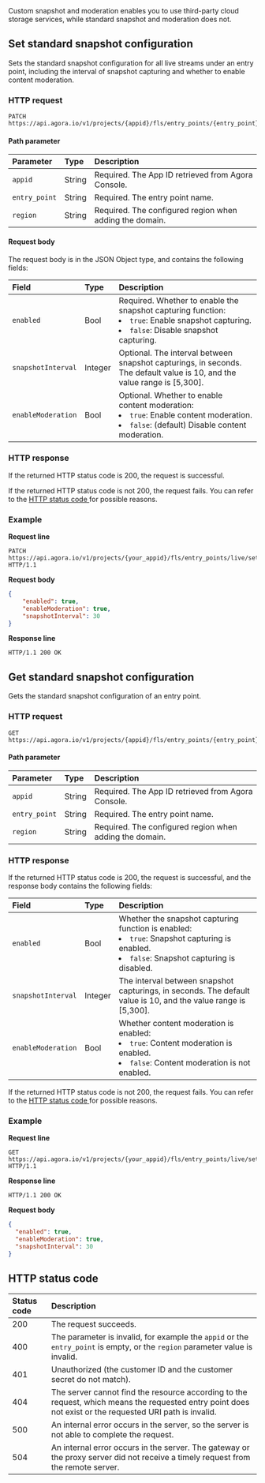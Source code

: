 
<div class="alert note">Custom snapshot and moderation enables you to use third-party cloud storage services, while standard snapshot and moderation does not.</div>

## Set standard snapshot configuration

Sets the standard snapshot configuration for all live streams under an entry point, including the interval of snapshot capturing and whether to enable content moderation.

### HTTP request

```http
PATCH https://api.agora.io/v1/projects/{appid}/fls/entry_points/{entry_point}/settings/snapshot/standard/regions/{region}
```

#### Path parameter

| Parameter | Type | Description |
| :------------ | :----- | :------------------------------- |
| `appid` | String | Required. The App ID retrieved from Agora Console. |
| `entry_point` | String | Required. The entry point name. |
| `region` | String | Required. The configured region when adding the domain. |

#### Request body

The request body is in the JSON Object type, and contains the following fields:

| Field | Type | Description |
| :----------------- | :------ | :----------------------------------------------------------- |
| `enabled` | Bool | Required. Whether to enable the snapshot capturing function:<li>`true`: Enable snapshot capturing.</li><li>`false`: Disable snapshot capturing.</li> |
| `snapshotInterval` | Integer | Optional. The interval between snapshot capturings, in seconds. The default value is 10, and the value range is [5,300]. |
| `enableModeration` | Bool | Optional. Whether to enable content moderation:<li>`true`: Enable content moderation.</li><li>`false`: (default) Disable content moderation.</li> |

### HTTP response

If the returned HTTP status code is 200, the request is successful.

If the returned HTTP status code is not 200, the request fails. You can refer to the [HTTP status code ](#http-code)for possible reasons.

### Example

**Request line**

```http
PATCH https://api.agora.io/v1/projects/{your_appid}/fls/entry_points/live/settings/snapshot/standard/regions/cn HTTP/1.1
```

**Request body**

```json
{
    "enabled": true,
    "enableModeration": true,
    "snapshotInterval": 30
}
```

**Response line**

```http
HTTP/1.1 200 OK
```


## Get standard snapshot configuration

Gets the standard snapshot configuration of an entry point.

### HTTP request

```http
GET https://api.agora.io/v1/projects/{appid}/fls/entry_points/{entry_point}/settings/snapshot/standard/regions/{region}
```

#### Path parameter

| Parameter | Type | Description |
| :------------ | :----- | :------------------------------- |
| `appid` | String | Required. The App ID retrieved from Agora Console. |
| `entry_point` | String | Required. The entry point name. |
| `region` | String | Required. The configured region when adding the domain. |

### HTTP response

If the returned HTTP status code is 200, the request is successful, and the response body contains the following fields:

| Field | Type | Description |
| :----------------- | :------ | :----------------------------------------------------------- |
| `enabled` | Bool | Whether the snapshot capturing function is enabled:<li>`true`: Snapshot capturing is enabled.</li><li>`false`: Snapshot capturing is disabled.</li> |
| `snapshotInterval` | Integer | The interval between snapshot capturings, in seconds. The default value is 10, and the value range is [5,300]. |
| `enableModeration` | Bool | Whether content moderation is enabled:<li>`true`: Content moderation is enabled.</li><li>`false`: Content moderation is not enabled.</li> |

If the returned HTTP status code is not 200, the request fails. You can refer to the [HTTP status code ](#http-code)for possible reasons.

### Example

**Request line**

```http
GET https://api.agora.io/v1/projects/{your_appid}/fls/entry_points/live/settings/snapshot/standard/regions/cn HTTP/1.1
```

**Response line**

```http
HTTP/1.1 200 OK
```

**Request body**

```json
{
  "enabled": true,  
  "enableModeration": true,
  "snapshotInterval": 30
}
```


<a name="http-code"></a>
## HTTP status code

| Status code | Description |
| :----- | :----------------------------------------------------------- |
| 200 | The request succeeds. |
| 400 | The parameter is invalid, for example the `appid` or the `entry_point` is empty, or the `region` parameter value is invalid. |
| 401 | Unauthorized (the customer ID and the customer secret do not match). |
| 404 | The server cannot find the resource according to the request, which means the requested entry point does not exist or the requested URI path is invalid. |
| 500 | An internal error occurs in the server, so the server is not able to complete the request. |
| 504 | An internal error occurs in the server. The gateway or the proxy server did not receive a timely request from the remote server. |